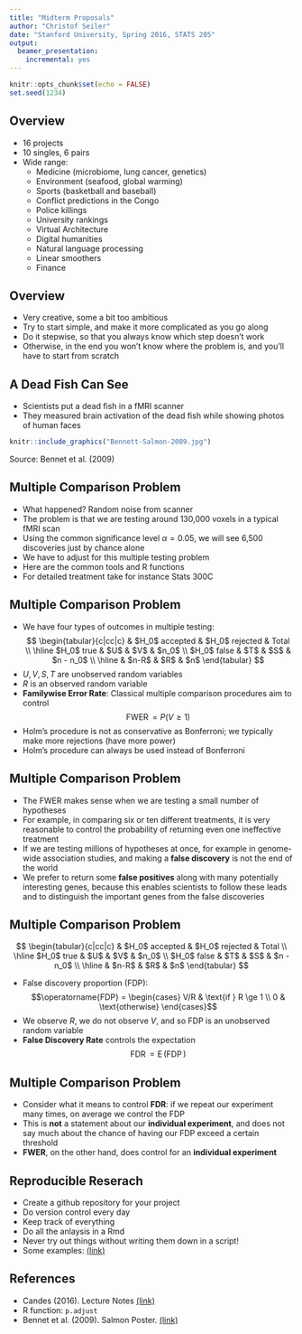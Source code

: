 ```yaml
---
title: "Midterm Proposals"
author: "Christof Seiler"
date: "Stanford University, Spring 2016, STATS 205"
output:
  beamer_presentation:
    incremental: yes
---
```


```r
knitr::opts_chunk$set(echo = FALSE)
set.seed(1234)
```

## Overview

* 16 projects
* 10 singles, 6 pairs
* Wide range:
    * Medicine (microbiome, lung cancer, genetics)
    * Environment (seafood, global warming)
    * Sports (basketball and baseball)
    * Conflict predictions in the Congo
    * Police killings
    * University rankings
    * Virtual Architecture
    * Digital humanities
    * Natural language processing
    * Linear smoothers
    * Finance

## Overview

* Very creative, some a bit too ambitious
* Try to start simple, and make it more complicated as you go along
* Do it stepwise, so that you always know which step doesn't work
* Otherwise, in the end you won't know where the problem is, and you'll have to start from scratch

## A Dead Fish Can See

* Scientists put a dead fish in a fMRI scanner
* They measured brain activation of the dead fish while showing photos of human faces
```r
knitr::include_graphics("Bennett-Salmon-2009.jpg")
```

Source: Bennet et al. (2009)

## Multiple Comparison Problem

* What happened? Random noise from scanner
* The problem is that we are testing around 130,000 voxels in a typical fMRI scan
* Using the common significance level $\alpha = 0.05$, we will see 6,500 discoveries just by chance alone
* We have to adjust for this multiple testing problem
* Here are the common tools and R functions
* For detailed treatment take for instance Stats 300C

## Multiple Comparison Problem

* We have four types of outcomes in multiple testing:
$$
\begin{tabular}{c|cc|c}
 & $H_0$ accepted & $H_0$ rejected & Total \\
\hline
$H_0$ true & $U$ & $V$ & $n_0$ \\
$H_0$ false & $T$ & $S$ & $n - n_0$ \\
\hline
 & $n-R$ & $R$ & $n$
\end{tabular}
$$
* $U,V,S,T$ are unobserved random variables 
* $R$ is an observed random variable
* **Familywise Error Rate**: Classical multiple comparison procedures aim to control
$$\operatorname{FWER} = P(V \ge 1)$$
* Holm's procedure is not as conservative as Bonferroni; we typically make more rejections (have more power)
* Holm's procedure can always be used instead of Bonferroni

## Multiple Comparison Problem

* The FWER makes sense when we are testing a small number of hypotheses
* For example, in comparing six or ten different treatments, it is very reasonable to control the probability of returning even one ineffective treatment
* If we are testing millions of hypotheses at once, for example in genome-wide association studies, and making a **false discovery** is not the end of the world
* We prefer to return some **false positives** along with many potentially interesting genes, because this enables scientists to follow these leads and to distinguish the important genes from the false discoveries

## Multiple Comparison Problem

$$
\begin{tabular}{c|cc|c}
 & $H_0$ accepted & $H_0$ rejected & Total \\
\hline
$H_0$ true & $U$ & $V$ & $n_0$ \\
$H_0$ false & $T$ & $S$ & $n - n_0$ \\
\hline
 & $n-R$ & $R$ & $n$
\end{tabular}
$$

* False discovery proportion (FDP): 
$$\operatorname{FDP} = \begin{cases} V/R & \text{if } R \ge 1 \\ 0 & \text{otherwise} \end{cases}$$
* We observe $R$, we do not observe $V$, and so FDP is an unobserved random variable
* **False Discovery Rate** controls the expectation
$$\operatorname{FDR} = \operatorname{E}(\operatorname{FDP})$$

## Multiple Comparison Problem

* Consider what it means to control **FDR**: if we repeat our experiment many times, on average we control the FDP
*  This is **not** a statement about our **individual experiment**, and does not say much about the chance of having our FDP exceed a certain threshold
* **FWER**, on the other hand, does control for an **individual experiment**

## Reproducible Reserach

* Create a github repository for your project
* Do version control every day
* Keep track of everything
* Do all the anlaysis in a Rmd
* Never try out things without writing them down in a script!
* Some examples: [(link)](http://statweb.stanford.edu/~susan/papers/PSBRR.html)

## References

* Candes (2016). Lecture Notes [(link)](http://statweb.stanford.edu/~candes/stats300c/lectures.html)
* R function: ``p.adjust``
* Bennet et al. (2009). Salmon Poster. [(link)](http://prefrontal.org/files/posters/Bennett-Salmon-2009.jpg)
